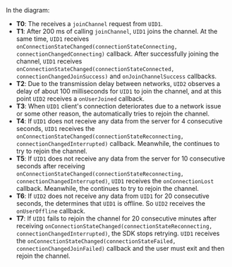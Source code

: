 <PlatformWrapper platform="flutter">

In the diagram:
- **T0**: The <Vpd k="SDK" /> receives a `joinChannel` request from `UID1`.
- **T1**: After 200 ms of calling `joinChannel`, `UID1` joins the channel. At the same time, `UID1` receives `onConnectionStateChanged(connectionStateConnecting, connectionChangedConnecting)` callback. After successfully joining the channel, `UID1` receives `onConnectionStateChanged(connectionStateConnected, connectionChangedJoinSuccess)` and `onJoinChannelSuccess` callbacks.
- **T2**: Due to the transmission delay between networks, `UID2` observes a delay of about 100 milliseconds for `UID1` to join the channel, and at this point `UID2` receives a `onUserJoined` callback.
- **T3**: When `UID1` client's connection deteriorates due to a network issue or some other reason, the <Vpd k="SDK" /> automatically tries to rejoin the channel.
- **T4**: If `UID1` does not receive any data from the server for 4 consecutive seconds, `UID1` receives the `onConnectionStateChanged(connectionStateReconnecting, connectionChangedInterrupted)` callback. Meanwhile, the <Vpd k="SDK" /> continues to try to rejoin the channel.
- **T5**: If `UID1` does not receive any data from the server for 10 consecutive seconds after receiving `onConnectionStateChanged(connectionStateReconnecting, connectionChangedInterrupted)`, `UID1` receives the `onConnectionLost` callback. Meanwhile, the <Vpd k="SDK" /> continues to try to rejoin the channel.
- **T6**: If `UID2` does not receive any data from `UID1` for 20 consecutive seconds, the <Vpd k="SDK" /> determines that `UID1` is offline. So `UID2` receives the `onUserOffline` callback.
- **T7**: If `UID1` fails to rejoin the channel for 20 consecutive minutes after receiving `onConnectionStateChanged(connectionStateReconnecting, connectionChangedInterrupted)`, the SDK stops retrying. `UID1` receives the `onConnectionStateChanged(connectionStateFailed, connectionChangedJoinFailed)` callback and the user must exit and then rejoin the channel.

</PlatformWrapper>